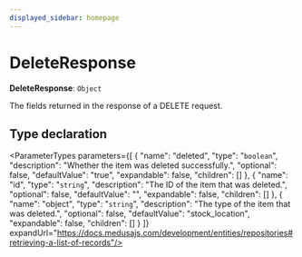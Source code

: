 ```yaml
---
displayed_sidebar: homepage
---
```



# DeleteResponse

 **DeleteResponse**: `Object`

The fields returned in the response of a DELETE request.

## Type declaration

<ParameterTypes parameters={[
  {
    "name": "deleted",
    "type": "`boolean`",
    "description": "Whether the item was deleted successfully.",
    "optional": false,
    "defaultValue": "true",
    "expandable": false,
    "children": []
  },
  {
    "name": "id",
    "type": "`string`",
    "description": "The ID of the item that was deleted.",
    "optional": false,
    "defaultValue": "",
    "expandable": false,
    "children": []
  },
  {
    "name": "object",
    "type": "`string`",
    "description": "The type of the item that was deleted.",
    "optional": false,
    "defaultValue": "stock_location",
    "expandable": false,
    "children": []
  }
]} expandUrl="https://docs.medusajs.com/development/entities/repositories#retrieving-a-list-of-records"/>

